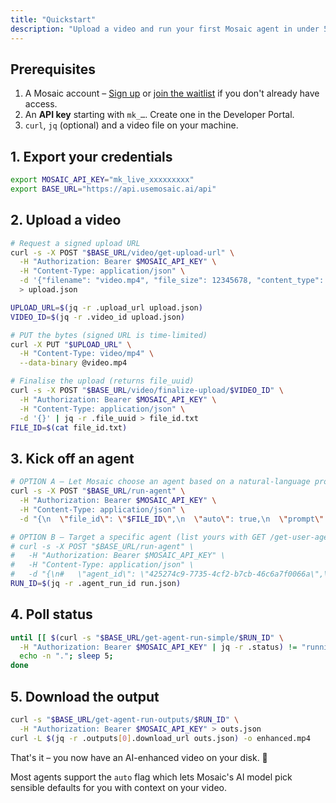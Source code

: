 ```yaml
---
title: "Quickstart"
description: "Upload a video and run your first Mosaic agent in under 5 minutes."
---
```


## Prerequisites

1. A Mosaic account – [Sign up](https://app.usemosaic.ai/) or [join the waitlist](https://usemosaic.ai/waitlist) if you don't already have access. 
2. An **API key** starting with `mk_…`. Create one in the Developer Portal.
3. `curl`, `jq` (optional) and a video file on your machine.

## 1. Export your credentials

```bash
export MOSAIC_API_KEY="mk_live_xxxxxxxxx"
export BASE_URL="https://api.usemosaic.ai/api"
```

## 2. Upload a video

```bash
# Request a signed upload URL
curl -s -X POST "$BASE_URL/video/get-upload-url" \
  -H "Authorization: Bearer $MOSAIC_API_KEY" \
  -H "Content-Type: application/json" \
  -d '{"filename": "video.mp4", "file_size": 12345678, "content_type": "video/mp4"}' \
  > upload.json

UPLOAD_URL=$(jq -r .upload_url upload.json)
VIDEO_ID=$(jq -r .video_id upload.json)

# PUT the bytes (signed URL is time-limited)
curl -X PUT "$UPLOAD_URL" \
  -H "Content-Type: video/mp4" \
  --data-binary @video.mp4

# Finalise the upload (returns file_uuid)
curl -s -X POST "$BASE_URL/video/finalize-upload/$VIDEO_ID" \
  -H "Authorization: Bearer $MOSAIC_API_KEY" \
  -H "Content-Type: application/json" \
  -d '{}' | jq -r .file_uuid > file_id.txt
FILE_ID=$(cat file_id.txt)
```

## 3. Kick off an agent

```bash
# OPTION A – Let Mosaic choose an agent based on a natural-language prompt
curl -s -X POST "$BASE_URL/run-agent" \
  -H "Authorization: Bearer $MOSAIC_API_KEY" \
  -H "Content-Type: application/json" \
  -d "{\n  \"file_id\": \"$FILE_ID\",\n  \"auto\": true,\n  \"prompt\": \"Create a punchy 30-second trailer with background music and captions\"\n}" > run.json

# OPTION B – Target a specific agent (list yours with GET /get-user-agents-simple)
# curl -s -X POST "$BASE_URL/run-agent" \
#   -H "Authorization: Bearer $MOSAIC_API_KEY" \
#   -H "Content-Type: application/json" \
#   -d "{\n#   \"agent_id\": \"425274c9-7735-4cf2-b7cb-46c6a7f0066a\",\n#   \"file_id\": \"$FILE_ID\",\n#   \"auto\": true\n# }" > run.json
RUN_ID=$(jq -r .agent_run_id run.json)
```

## 4. Poll status

```bash
until [[ $(curl -s "$BASE_URL/get-agent-run-simple/$RUN_ID" \
  -H "Authorization: Bearer $MOSAIC_API_KEY" | jq -r .status) != "running" ]]; do
  echo -n "."; sleep 5;
done
```

## 5. Download the output

```bash
curl -s "$BASE_URL/get-agent-run-outputs/$RUN_ID" \
  -H "Authorization: Bearer $MOSAIC_API_KEY" > outs.json
curl -L $(jq -r .outputs[0].download_url outs.json) -o enhanced.mp4
```

That's it – you now have an AI-enhanced video on your disk. 🎉

<Note type="tip">Most agents support the `auto` flag which lets Mosaic's AI model pick sensible defaults for you with context on your video.</Note>
